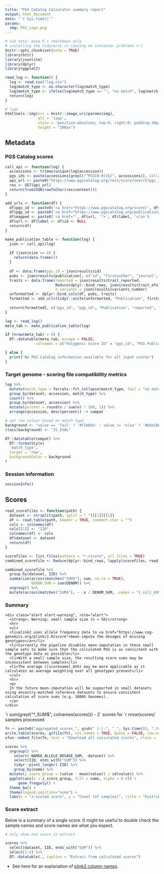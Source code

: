 ```yaml
---
title: "PGS Catalog Calculator summary report"
output: html_document
date: "`r Sys.time()`"
params:
  img: PGS_Logo.png
---
```


```r
# sad note: base R + rmarkdown only
# installing the tidyverse is causing me container problems >:(
knitr::opts_chunk$set(echo = TRUE)
library(httr)
library(jsonlite)
library(dplyr)
library(ggplot2)

read_log <- function() {
  log <- read.csv("log.csv")
  log$match_type <- as.character(log$match_type)
  log$match_type <- ifelse(log$match_type == "", "no match", log$match_type)
  return(log)
}
```

```r
# logo
htmltools::img(src = knitr::image_uri(params$img),
               alt = 'logo', 
               style = 'position:absolute; top:0; right:0; padding:10px;',
               height = "200px")
```

## Metadata {.tabset}

### PGS Catalog scores

```r
call_api <- function(log) {
  accessions <- trimws(unique(log$accession))
  pgs_ids <- paste(accessions[grepl("^PGS[0-9]{6}", accessions)], collapse = ",")
  api_url <- paste0("https://www.pgscatalog.org/rest/score/search?pgs_ids=", pgs_ids)
  res <- GET(api_url)
  return(fromJSON(rawToChar(res$content)))
}

add_urls <- function(df) {
  df$pgs_id <- paste0('<a href="https://www.pgscatalog.org/score/', df$pgs_id, '">', df$pgs_id, '</a>')
  df$pgp_id <- paste0('<a href="https://www.pgscatalog.org/publication/', df$id, '">', df$id, '</a>')
  df$mapped <- paste0('<a href="', df$url, '">', df$label, '</a>')
  df$url <- df$label <- df$id <- NULL
  return(df)
}

make_publication_table <- function(log) {
  json <- call_api(log)
  
  if (json$size == 0) {
    return(data.frame())
  }
  
  df <- data.frame(pgs_id = json$results$id)
  pubs <- json$results$publication[, c("id", "firstauthor", "journal", "date_publication")]
  traits <- data.frame(reported = json$results$trait_reported,
                       Reduce(dplyr::bind_rows, json$results$trait_efo)[, c("label", "url")],
                       n_variants = json$results$variants_number)
  unformatted <- dplyr::bind_cols(df, pubs, traits)
  formatted <- add_urls(tidyr::unite(unformatted, "Publication", firstauthor:date_publication, sep = " "))
  
  return(formatted[, c("pgs_id", "pgp_id", "Publication", "reported", "mapped", "n_variants")])
}

log <- read_log()
meta_tab <- make_publication_table(log)

if (nrow(meta_tab) > 0) {
  DT::datatable(meta_tab, escape = FALSE,
              colnames = c("Polygenic Score ID" = "pgs_id", "PGS Publication ID"= "pgp_id", "Reported Trait" = "reported", "Mapped Trait(s)" = "mapped", "Number of Variants" = "n_variants"))

} else {
  print("No PGS Catalog information available for all input scores")
}
```

### Target genome - scoring file compatibility metrics

```r
log %>%
  mutate(match_type = forcats::fct_collapse(match_type, fail = "no match", other_level = "pass")) %>%
  group_by(dataset, accession, match_type) %>%
  count() %>%
  group_by(dataset, accession) %>%
  mutate(percent = round(n / sum(n) * 100, 1)) %>%
  arrange(accession, desc(percent)) -> compat

# set row colour based on match type
background <- "value == 'fail' ? '#f1b6da' : value != 'else' ? '#b8e186' : ''"  
class(background) <- "JS_EVAL"

DT::datatable(compat) %>%
  DT::formatStyle(
  'match_type',
  target = 'row',
  backgroundColor = background
)

```


### Session information

```r
sessionInfo()
```

## Scores {.tabset}

```r
read_scorefiles <- function(path) {
  dataset <- strsplit(path, split = "_")[[1]][[1]]
  df <- read.table(path, header = TRUE, comment.char = "")
  cols <- colnames(df) 
  cols[[1]] <- "IID"
  colnames(df) <- cols
  df$dataset <- dataset
  return(df)
}

scorefiles <- list.files(pattern = "*.sscore", all.files = TRUE)
combined_scorefile <- Reduce(dplyr::bind_rows, lapply(scorefiles, read_scorefiles))

combined_scorefile %>%
  group_by(dataset, IID) %>%
  summarise(across(matches("SUM$"), sum, na.rm = TRUE),
            DENOM_SUM = sum(DENOM)) %>%
  ungroup() %>%
  mutate(across(matches("SUM$"), ~ .x / DENOM_SUM, .names = "{.col}_AVG")) -> scores
```

### Summary

```asis
<div class="alert alert-warning", role="alert">
  <strong>⚠️ Warning: small sample size (n < 50)</strong> 
  <hr>
  <ul>
  <li>plink2 uses allele frequency data to <a href="https://www.cog-genomics.org/plink/2.0/score">mean-impute the dosages of missing genotypes</a></li>
  <li>Currently the pipeline disables mean-imputation in these small sample sets to make sure that the calculated PGS is as consistent with the genotype data as possible</li>
  <li>With a small sample size, the resulting score sums may be inconsistent between samples</li>
  <li>The average ([scorename]_AVG) may be more applicable as it calculates an average weighting over all genotypes present</li>
  </ul> 
  <hr>
  <p>
  In the future mean-imputation will be supported in small datasets using ancestry-matched reference datasets to ensure consistent calculation of score sums (e.g. 1000G Genomes).
  </p>
</div>
```

<div class="alert alert-success", role="alert">
<p>`r sum(grepl("*_SUM$", colnames(scores))) - 2` scores for `r nrow(scores)` samples processed</p>
</div>

```r
fn <- paste0("aggregated_scores_", gsub(" |:|-", "_", Sys.time()), ".txt.gz")
write.table(scores, gzfile(fn), col.names = TRUE, quote = FALSE, row.names = FALSE)
xfun::embed_file(fn, text = "Download all calculated scores", class = 'btn btn-primary btn-lg')
```

```r
scores %>%
  ungroup() %>%
    select(-NAMED_ALLELE_DOSAGE_SUM, -dataset) %>%
    select(IID, ends_with("SUM")) %>% 
    tidyr::pivot_longer(-IID) %>%
    group_by(name) %>%
  mutate(z_score_group = (value - mean(value)) / sd(value)) %>%
  ggplot(aes(x = z_score_group, fill = name, alpha = 0.4)) +
      geom_freqpoly() +
  theme_bw() +
  theme(legend.position="none") +
  labs(x = "z-scaled score", y = "Count (of samples)", title = "Distribution of scores")
```



### Score extract

Below is a summary of a single score. It might be useful to double check the sample names and score names are what you expect.

```r
# only show one score in extract

scores %>%
  select(dataset, IID, ends_with("SUM")) %>%
  select(1:4) %>%
  DT::datatable(., caption = "Extract from calculated scores")
```

* See here for an explanation of [plink2 column names](https://www.cog-genomics.org/plink/2.0/formats#sscore).

